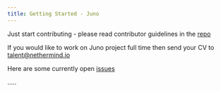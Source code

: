 ```yaml
---
title: Getting Started - Juno
---
```


Just start contributing - please read contributor guidelines in the [repo](https://github.com/NethermindEth/juno)

If you would like to work on Juno project full time then send your CV to talent@nethermind.io

Here are some currently open [issues](https://github.com/NethermindEth/juno/issues)

.....
